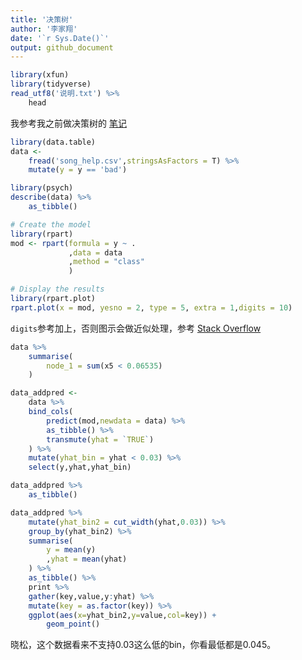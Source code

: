 ```yaml
---
title: '决策树'
author: '李家翔'
date: '`r Sys.Date()`'
output: github_document
---
```


```r
library(xfun)
library(tidyverse)
read_utf8('说明.txt') %>% 
    head
```

我参考我之前做决策树的
[笔记](https://jiaxiangli.netlify.com/2018/01/machine-learning-with-tree-based-models-in-r/)

```r
library(data.table)
data <- 
    fread('song_help.csv',stringsAsFactors = T) %>% 
    mutate(y = y == 'bad')
```

```r
library(psych)
describe(data) %>% 
    as_tibble()
```


```r
# Create the model
library(rpart)
mod <- rpart(formula = y ~ . 
             ,data = data
             ,method = "class"
             )
```
 
```r
# Display the results
library(rpart.plot)
rpart.plot(x = mod, yesno = 2, type = 5, extra = 1,digits = 10)
```

`digits`参考加上，否则图示会做近似处理，参考
[Stack Overflow](https://stackoverflow.com/questions/31571248/rpart-rounding-values?answertab=active)

```r
data %>% 
    summarise(
        node_1 = sum(x5 < 0.06535)
    )
```


 
```r
data_addpred <- 
    data %>% 
    bind_cols(
        predict(mod,newdata = data) %>% 
        as_tibble() %>% 
        transmute(yhat = `TRUE`)
    ) %>% 
    mutate(yhat_bin = yhat < 0.03) %>% 
    select(y,yhat,yhat_bin)
```

```r
data_addpred %>% 
    as_tibble()
```

```r
data_addpred %>% 
    mutate(yhat_bin2 = cut_width(yhat,0.03)) %>% 
    group_by(yhat_bin2) %>% 
    summarise(
        y = mean(y)
        ,yhat = mean(yhat)
    ) %>% 
    as_tibble() %>% 
    print %>% 
    gather(key,value,y:yhat) %>% 
    mutate(key = as.factor(key)) %>% 
    ggplot(aes(x=yhat_bin2,y=value,col=key)) +
        geom_point()
```

晓松，这个数据看来不支持0.03这么低的bin，你看最低都是0.045。
